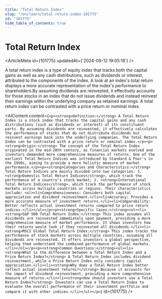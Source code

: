 ```yaml
---
title: "Total Return Index"
slug: "/en/learn/total-return-index-101775"
id: "101775"
hide_table_of_contents: true
---
```



# Total Return Index

<ArticleMeta id={101775} updatedAt={'2024-09-12 19:05:18'} />
<div className='border-solid border-b border-t-0 my-4 border-[var(--ifm-color-gray-300)]' />

A total return index is a type of equity index that tracks both the capital gains as well as any cash distributions, such as dividends or interest, attributed to the components of the index. A look at an index's total return displays a more accurate representation of the index's performance to shareholders.By assuming dividends are reinvested, it effectively accounts for those stocks in an index that do not issue dividends and instead reinvest their earnings within the underlying company as retained earnings. A total return index can be contrasted with a price return or nominal index.

<AIContent content={`<p><strong>Definition:</strong> A Total Return Index is a stock index that tracks the capital gains and any cash distributions (such as dividends or interest) of its constituent parts. By assuming dividends are reinvested, it effectively calculates the performance of stocks that do not distribute dividends but reinvest earnings back into the underlying companies. The Total Return Index can be contrasted with a price return or nominal index.</p><p><strong>Origin:</strong> The concept of the Total Return Index originated in the mid-20th century, as financial markets evolved and investors demanded more comprehensive measures of returns. One of the earliest Total Return Indices was introduced by Standard & Poor's in the 1950s, aiming to provide a more holistic measure of market performance.</p><p><strong>Categories and Characteristics:</strong> Total Return Indices are mainly divided into two categories: 1. <strong>Domestic Total Return Indices</strong>, which track the performance of a country's stock market; 2. <strong>International Total Return Indices</strong>, which track the performance of stock markets across multiple countries or regions. Their characteristics include: <ul><li>Comprehensiveness: Considers both capital appreciation and dividend reinvestment.</li><li>Accuracy: Provides a more accurate measure of investment returns.</li><li>Comparability: Better reflects actual investment returns compared to price return indices.</li></ul></p><p><strong>Specific Cases:</strong><ol><li><strong>S&P 500 Total Return Index:</strong> This index assumes all dividends are reinvested immediately upon payment, providing a more comprehensive measure of market performance. It shows investors how their returns would look if they reinvested all dividends.</li><li><strong>MSCI Global Total Return Index:</strong> This index tracks the performance of stock markets across multiple countries, assuming all dividends are reinvested. It offers investors a global perspective, helping them understand the combined performance of global markets.</li></ol></p><p><strong>Common Questions:</strong><ul><li><strong>What is the difference between a Total Return Index and a Price Return Index?</strong> A Total Return Index includes dividend reinvestment, while a Price Return Index only considers capital appreciation.</li><li><strong>Why does a Total Return Index better reflect actual investment returns?</strong> Because it accounts for the impact of dividend reinvestment, providing a more comprehensive measure of returns.</li><li><strong>How should investors use a Total Return Index?</strong> Investors can use a Total Return Index to evaluate the overall performance of their investment portfolio and compare it with other indices.</li></ul></p>`} id={101775} />
